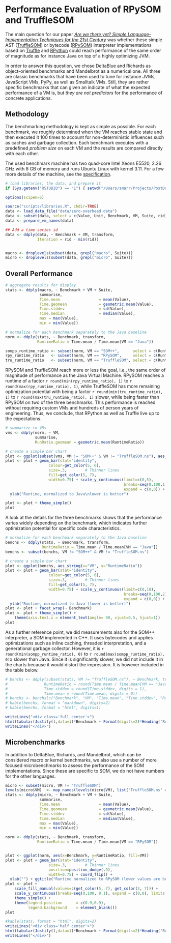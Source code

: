 Performance Evaluation of RPySOM and TruffleSOM
===============================================

The main question for our paper _[Are we there yet? Simple 
Language-Implementation Techniques for the 21st Century][1]_ was whether
these simple AST ([TruffleSOM]) or bytecode ([RPySOM]) interpreter
implementations based on [Truffle] and [RPython] could reach performance of
the same order of magnitude as for instance Java on top
of a highly optimizing JVM.

In order to answer this question, we chose DeltaBlue and Richards as
object-oriented benchmarks and Mandelbrot as a numerical
one. All three are classic benchmarks that have been used to tune for instance
JVMs, JavaScript VMs, PyPy, as well as Smalltalk VMs. Still, they are rather
specific benchmarks that can given an indicate of what the expected
performance of a VM is, but _they are not predictors_ for the performance
of concrete applications.

Methodology
-----------

The benchmarking methodology is kept as simple as possible. For each benchmark,
we roughly determined when the VM reaches stable state and then executed it
100 times to account for non-deterministic influences such as caches and
garbage collection. Each benchmark executes with a predefined _problem size_
on each VM and the results are compared directly with each other. 

The used benchmark machine has two quad-core Intel Xeons E5520, 2.26 GHz with
8 GB of memory and runs Ubuntu Linux with kernel 3.11. For a few more details
of the machine, see the [specification](data/spec.html).

```r
# load libraries, the data, and prepare it
if (Sys.getenv("RSTUDIO") == "1") { setwd("/Users/smarr/Projects/PostDoc/ZERO-MOP/perf-eval-selfopt/") }

options(scipen=5)

source("scripts/libraries.R", chdir=TRUE)
data <- load_data_file("data/zero-overhead.data")
data <- subset(data, select = c(Value, Unit, Benchmark, VM, Suite, rid))
data <- prepare_vm_names(data)

## Add a time series id
data <- ddply(data, ~ Benchmark + VM, transform,
              Iteration = rid - min(rid))


macro <- droplevels(subset(data, grepl("macro", Suite)))
micro <- droplevels(subset(data, grepl("micro", Suite)))
```

Overall Performance
-------------------

```r
# aggregate results for display
stats <- ddply(macro, ~ Benchmark + VM + Suite,
               summarise,
               Time.mean                 = mean(Value),
               Time.geomean              = geometric.mean(Value),
               Time.stddev               = sd(Value),
               Time.median               = median(Value),
               max = max(Value),
               min = min(Value))

# normalize for each benchmark separately to the Java baseline
norm <- ddply(stats, ~ Benchmark, transform,
              RuntimeRatio = Time.mean / Time.mean[VM == "Java"])

sompp_runtime_ratio <- subset(norm, VM == "SOM++",      select = c(RuntimeRatio))
rpy_runtime_ratio   <- subset(norm, VM == "RPySOM",     select = c(RuntimeRatio))
tru_runtime_ratio   <- subset(norm, VM == "TruffleSOM", select = c(RuntimeRatio))
```

RPySOM and TruffleSOM reach more or less the goal, i.e., the same order
of magnitude of performance as the Java Virtual Machine. RPySOM reaches a
runtime of a factor
`r round(min(rpy_runtime_ratio), 1)` to `r round(max(rpy_runtime_ratio), 1)`, 
while TruffleSOM has more remaining optimization potential with being a factor
`r round(min(tru_runtime_ratio), 1)` to `r round(max(tru_runtime_ratio), 1)`
slower, while being faster than RPySOM on two of the three benchmarks.
This performance is reached without requiring custom VMs and hundreds
of person years of engineering. Thus, we conclude, that RPython as well as
Truffle live up to the expectations. 

```r
# summarize to VMs
vms <- ddply(norm, ~ VM,
             summarise,
             RunRatio.geomean = geometric.mean(RuntimeRatio))

# create a simple bar chart
plot <- ggplot(subset(vms, VM != "SOM++" & VM != "TruffleSOM.ns"), aes_string(x="VM", y="RunRatio.geomean"))
plot <- plot + geom_bar(stat="identity",
                   colour=get_color(5, 6),
                   size=.3,        # Thinner lines
                   fill=get_color(5, 7),
                   width=0.75) + scale_y_continuous(limit=c(0,5), 
                                                    breaks=seq(0,100,1), 
                                                    expand = c(0,0)) +
  ylab("Runtime, normalized to Java\nlower is better")

plot <- plot + theme_simple()
plot
```

A look at the details for the three benchmarks shows that the performance
varies widely depending on the benchmark, which indicates further optimization
potential for specific code characteristics.

```r
# normalize for each benchmark separately to the Java baseline
benchs <- ddply(stats, ~ Benchmark, transform,
                RuntimeRatio = Time.mean / Time.mean[VM == "Java"])
benchs <- subset(benchs, VM != "SOM++" & VM != "TruffleSOM.ns")

# create a simple bar chart
plot <- ggplot(benchs, aes_string(x="VM", y="RuntimeRatio"))
plot <- plot + geom_bar(stat="identity",
                   colour=get_color(5, 6),
                   size=.3,        # Thinner lines
                   fill=get_color(5, 7),
                   width=0.75) + scale_y_continuous(limit=c(0,18),
                                                    breaks=seq(0,100,2),
                                                    expand = c(0,0)) +
  ylab("Runtime, normalized to Java (lower is better)")
plot <- plot + facet_wrap(~ Benchmark)
plot <- plot + theme_simple() +
    theme(axis.text.x = element_text(angle= 90, vjust=0.5, hjust=1))
plot
```

As a further reference point, we did measurements also for the SOM++
interpreter, a SOM implemented in C++. It uses bytecodes and applies
optimizations such as inline caching, threaded interpretation, and a
generational garbage collector. However, it is 
`r round(min(sompp_runtime_ratio), 0)` to `r round(max(sompp_runtime_ratio), 0)`x slower than Java.
Since it is significantly slower, we did not include it in the charts because
it would distort the impression. It is however included in the table below.

```r
# benchs <- ddply(subset(stats, VM != "TruffleSOM.ns"), ~ Benchmark, transform,
#                RuntimeRatio = round(Time.mean / Time.mean[VM == "Java"], digits = 1),
#                Time.stddev = round(Time.stddev, digits = 1),
#                Time.mean = round(Time.mean, digits = 0))
# benchs <- benchs[c("Benchmark", "VM", "Time.mean", "Time.stddev", "RuntimeRatio", "Time.geomean", "Time.median", "min", "max")]
# kable(benchs, format = "markdown", digits=2)
# kable(benchs, format = "html", digits=1)

writeLines("<div class='full center'>")
html(tabular(Justify(l,data=l)*Benchmark ~ Format(digits=2)*Heading('Runtime in ms')*VM*Heading()*Value*Justify(data=r)*(mean + sd),  data=droplevels(subset(macro,VM != "TruffleSOM.ns"))))
writeLines("</div>")
```

Microbenchmarks
---------------

In addition to DeltaBlue, Richards, and Mandelbrot, which can be considered
macro or kernel benchmarks, we also use a number of more focused
microbenchmarks to assess the performance of the SOM implementations.
Since these are specific to SOM, we do not have numbers for the other
languages.

```r
micro <- subset(micro, VM != "TruffleSOM")
levels(micro$VM)  <- map_names(levels(micro$VM), list("TruffleSOM.ns" = "TruffleSOM"))
stats <- ddply(micro, ~ Benchmark + VM + Suite,
               summarise,
               Time.mean                 = mean(Value),
               Time.geomean              = geometric.mean(Value),
               Time.stddev               = sd(Value),
               Time.median               = median(Value),
               max = max(Value),
               min = min(Value))

norm <- ddply(stats, ~ Benchmark, transform,
              RuntimeRatio = Time.mean / Time.mean[VM == "RPySOM"])


plot <- ggplot(norm, aes(x=Benchmark, y=RuntimeRatio, fill=VM))
plot <- plot + geom_bar(stat="identity",
                   size=.3,        # Thinner lines
                   position=position_dodge(.9),
                   width=0.75) + coord_flip() +
  xlab("") + ggtitle("Runtime normalized to RPySOM (lower values are better)")
plot <- plot +
    scale_fill_manual(values=c(get_color(5, 7), get_color(3, 7))) +
    scale_y_continuous(breaks=seq(0,100, 0.1), expand = c(0,0), limits = c(0, 1.2)) +
    theme_simple() +
    theme(legend.position      = c(0.9,0.9),
          legend.background    = element_blank())
plot
```


```r
#kable(stats, format = "html", digits=2)
writeLines("<div class='half center'>")
html(tabular(Justify(l,data=l)*Benchmark ~ Format(digits=2)*Heading('Runtime in ms')*VM*Heading()*Value*Justify(data=r)*(mean + sd),  data=micro))
writeLines("</div>")
```

[1]:          http://stefan-marr.de/research/
[RPySOM]:     https://github.com/SOM-st/RPySOM
[TruffleSOM]: https://github.com/SOM-st/TruffleSOM
[Truffle]:    https://wiki.openjdk.java.net/display/Graal/Truffle+FAQ+and+Guidelines
[RPython]:    http://pypy.readthedocs.org/en/latest/translation.html
